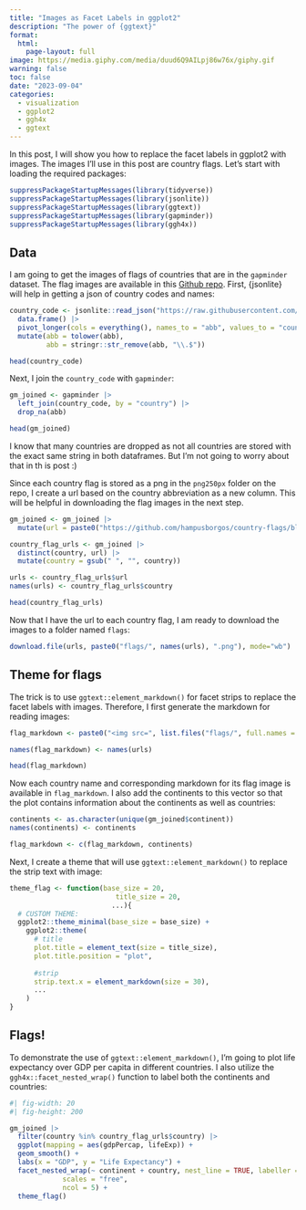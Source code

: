 ```yaml
---
title: "Images as Facet Labels in ggplot2"
description: "The power of {ggtext}"
format: 
  html:
    page-layout: full
image: https://media.giphy.com/media/duud6Q9AILpj86w76x/giphy.gif
warning: false
toc: false
date: "2023-09-04"
categories:
  - visualization
  - ggplot2
  - ggh4x
  - ggtext
---
```


In this post, I will show you how to replace the facet labels in ggplot2 with images. The images I'll use in this post are country flags. Let's start with loading the required packages:    

```r
suppressPackageStartupMessages(library(tidyverse))
suppressPackageStartupMessages(library(jsonlite))
suppressPackageStartupMessages(library(ggtext))
suppressPackageStartupMessages(library(gapminder))
suppressPackageStartupMessages(library(ggh4x))
```

## Data

I am going to get the images of flags of countries that are in the `gapminder` dataset. The flag images are available in this [Github repo](https://github.com/hampusborgos/country-flags). First, {jsonlite} will help in getting a json of country codes and names:

```r
country_code <- jsonlite::read_json("https://raw.githubusercontent.com/hampusborgos/country-flags/main/countries.json") |> 
  data.frame() |>
  pivot_longer(cols = everything(), names_to = "abb", values_to = "country") |> 
  mutate(abb = tolower(abb),
         abb = stringr::str_remove(abb, "\\.$"))

head(country_code)
```

Next, I join the `country_code` with `gapminder`:

```r
gm_joined <- gapminder |> 
  left_join(country_code, by = "country") |> 
  drop_na(abb) 

head(gm_joined)
```

I know that many countries are dropped as not all countries are stored with the exact same string in both dataframes. But I'm not going to worry about that in th is post :)  

Since each country flag is stored as a png in the `png250px` folder on the repo, I create a url based on the country abbreviation as a new column. This will be helpful in downloading the flag images in the next step.

```r
gm_joined <- gm_joined |> 
  mutate(url = paste0("https://github.com/hampusborgos/country-flags/blob/main/png250px/", abb, ".png?raw=true")) 

country_flag_urls <- gm_joined |>
  distinct(country, url) |> 
  mutate(country = gsub(" ", "", country))

urls <- country_flag_urls$url
names(urls) <- country_flag_urls$country

head(country_flag_urls)
```

Now that I have the url to each country flag, I am ready to download the images to a folder named `flags`:

```r
download.file(urls, paste0("flags/", names(urls), ".png"), mode="wb")
```


## Theme for flags

The trick is to use `ggtext::element_markdown()` for facet strips to replace the facet labels with images. Therefore, I first generate the markdown for reading images:  

```r
flag_markdown <- paste0("<img src=", list.files("flags/", full.names = TRUE), " width='100'/>")

names(flag_markdown) <- names(urls)

head(flag_markdown)
```

Now each country name and corresponding markdown for its flag image is available in `flag_markdown`. I also add the continents to this vector so that the plot contains information about the continents as well as countries:  

```r
continents <- as.character(unique(gm_joined$continent))
names(continents) <- continents

flag_markdown <- c(flag_markdown, continents)
```

Next, I create a theme that will use `ggtext::element_markdown()` to replace the strip text with image:  

```r
theme_flag <- function(base_size = 20,
                          title_size = 20,
                         ...){
  # CUSTOM THEME:
  ggplot2::theme_minimal(base_size = base_size) +
    ggplot2::theme(
      # title
      plot.title = element_text(size = title_size),
      plot.title.position = "plot",
      
      #strip
      strip.text.x = element_markdown(size = 30),
      ...
    )
}
```

## Flags!

To demonstrate the use of `ggtext::element_markdown()`, I'm going to plot life expectancy over GDP per capita in different countries. I also utilize the `ggh4x::facet_nested_wrap()` function to label both the continents and countries:

```r
#| fig-width: 20
#| fig-height: 200

gm_joined |> 
  filter(country %in% country_flag_urls$country) |>
  ggplot(mapping = aes(gdpPercap, lifeExp)) +
  geom_smooth() +
  labs(x = "GDP", y = "Life Expectancy") + 
  facet_nested_wrap(~ continent + country, nest_line = TRUE, labeller = as_labeller(flag_markdown),
             scales = "free",
             ncol = 5) +
  theme_flag() 

```

